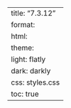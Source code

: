 ---
title: "7.3.12"
format:
    html:
        theme:
            light: flatly
            dark: darkly
        css: styles.css
        toc: true
---